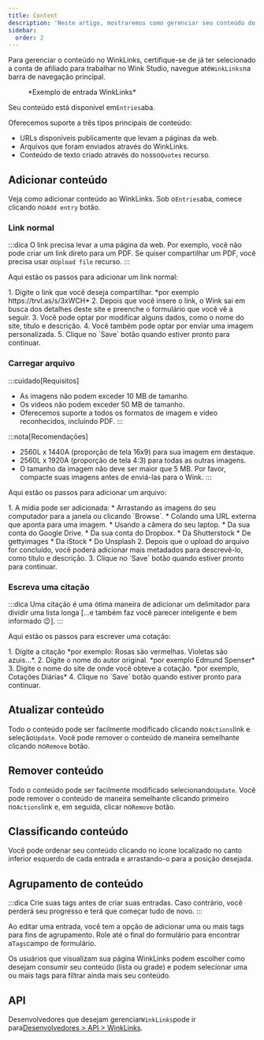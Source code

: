 ```yaml
---
title: Content
description: 'Neste artigo, mostraremos como gerenciar seu conteúdo do WinkLinks.'
sidebar:
  order: 2
---
```


Para gerenciar o conteúdo no WinkLinks, certifique-se de já ter selecionado a conta de afiliado para trabalhar no Wink Studio, navegue até`WinkLinks`na barra de navegação principal.

<figure>
  <CloudinaryImage width="350" height="561" resize="scale" quality="best" alt="Entrada WinkLinks" src="academy/winklinks-entry" errorImage="noimage_opaque_nyrtl0.png" />

  <figcaption>*Exemplo de entrada WinkLinks*</figcaption>
</figure>


Seu conteúdo está disponível em`Entries`aba.

Oferecemos suporte a três tipos principais de conteúdo:

* URLs disponíveis publicamente que levam a páginas da web.
* Arquivos que foram enviados através do WinkLinks.
* Conteúdo de texto criado através do nosso`Quotes` recurso.

## Adicionar conteúdo

Veja como adicionar conteúdo ao WinkLinks. Sob o`Entries`aba, comece clicando no`Add entry` botão.

### Link normal

:::dica
O link precisa levar a uma página da web. Por exemplo, você não pode criar um link direto para um PDF. Se quiser compartilhar um PDF, você precisa usar o`Upload file` recurso.
:::

Aqui estão os passos para adicionar um link normal:

<Steps>
  1. Digite o link que você deseja compartilhar. *por exemplo https://trvl.as/s/3xWCH*
  2. Depois que você insere o link, o Wink sai em busca dos detalhes deste site e preenche o formulário que você vê a seguir.
  3. Você pode optar por modificar alguns dados, como o nome do site, título e descrição.
  4. Você também pode optar por enviar uma imagem personalizada.
  5. Clique no `Save` botão quando estiver pronto para continuar.
</Steps>


### Carregar arquivo

:::cuidado\[Requisitos]

* As imagens não podem exceder 10 MB de tamanho.
* Os vídeos não podem exceder 50 MB de tamanho.
* Oferecemos suporte a todos os formatos de imagem e vídeo reconhecidos, incluindo PDF.
  :::

:::nota\[Recomendações]

* 2560L x 1440A (proporção de tela 16x9) para sua imagem em destaque.
* 2560L x 1920A (proporção de tela 4:3) para todas as outras imagens.
* O tamanho da imagem não deve ser maior que 5 MB. Por favor, compacte suas imagens antes de enviá-las para o Wink.
  :::

Aqui estão os passos para adicionar um arquivo:

<Steps>
  1. A mídia pode ser adicionada:
     * Arrastando as imagens do seu computador para a janela ou clicando `Browse`.
     * Colando uma URL externa que aponta para uma imagem.
     * Usando a câmera do seu laptop.
     * Da sua conta do Google Drive.
     * Da sua conta do Dropbox.
     * Da Shutterstock
     * De gettyimages
     * Da iStock
     * Do Unsplash
  2. Depois que o upload do arquivo for concluído, você poderá adicionar mais metadados para descrevê-lo, como título e descrição.
  3. Clique no `Save` botão quando estiver pronto para continuar.
</Steps>


### Escreva uma citação

:::dica
Uma citação é uma ótima maneira de adicionar um delimitador para dividir uma lista longa \[...e também faz você parecer inteligente e bem informado 😉].
:::

Aqui estão os passos para escrever uma cotação:

<Steps>
  1. Digite a citação *por exemplo: Rosas são vermelhas. Violetas são azuis...*.
  2. Digite o nome do autor original. *por exemplo Edmund Spenser*
  3. Digite o nome do site de onde você obteve a cotação. *por exemplo, Cotações Diárias*
  4. Clique no `Save` botão quando estiver pronto para continuar.
</Steps>


## Atualizar conteúdo

Todo o conteúdo pode ser facilmente modificado clicando no`Actions`link e seleção`Update`. Você pode remover o conteúdo de maneira semelhante clicando no`Remove` botão.

## Remover conteúdo

Todo o conteúdo pode ser facilmente modificado selecionando`Update`. Você pode remover o conteúdo de maneira semelhante clicando primeiro no`Actions`link e, em seguida, clicar no`Remove` botão.

## Classificando conteúdo

Você pode ordenar seu conteúdo clicando no ícone localizado no canto inferior esquerdo de cada entrada e arrastando-o para a posição desejada.

## Agrupamento de conteúdo

:::dica
Crie suas tags antes de criar suas entradas. Caso contrário, você perderá seu progresso e terá que começar tudo de novo.
:::

Ao editar uma entrada, você tem a opção de adicionar uma ou mais tags para fins de agrupamento. Role até o final do formulário para encontrar a`Tags`campo de formulário.

Os usuários que visualizam sua página WinkLinks podem escolher como desejam consumir seu conteúdo (lista ou grade) e podem selecionar uma ou mais tags para filtrar ainda mais seu conteúdo.

## API

Desenvolvedores que desejam gerenciar`WinkLinks`pode ir para[Desenvolvedores > API > WinkLinks](/developers/apis/#winklinks-api).

